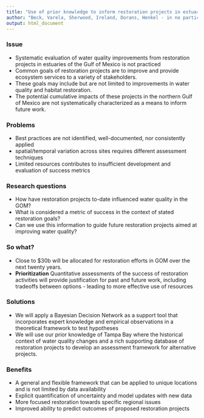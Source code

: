 ```yaml
---
title: "Use of prior knowledge to inform restoration projects in estuaries of GOM"
author: "Beck, Varela, Sherwood, Ireland, Dorans, Henkel - in no particular order"
output: html_document
---
```


### Issue

* Systematic evaluation of water quality improvements from restoration projects in estuaries of the Gulf of Mexico is not practiced
* Common goals of restoration projects are to improve and provide ecosystem services to a variety of stakeholders. 
* These goals may include but are not limited to improvements in water quality and habitat restoration.
* The potential cumulative impacts of these projects in the northern Gulf of Mexico are not systematically characterized as a means to inform future work. 

### Problems

* Best practices are not identified, well-documented, nor consistently applied
* spatial/temporal variation across sites requires different assessment techniques
* Limited resources contributes to insufficient development and evaluation of success metrics

### Research questions

* How have restoration projects to-date influenced water quality in the GOM?
* What is considered a metric of success in the context of stated restoration goals? 
* Can we use this information to guide future restoration projects aimed at improving water quality?

### So what?

* Close to $30b will be allocated for restoration efforts in GOM over the next twenty years.
* **Prioritization** Quantitative assessments of the success of restoration activities will provide justification for past and future work, including tradeoffs between options - leading to more effective use of resources

### Solutions

* We will apply a Bayesian Decision Network as a support tool that incorporates expert knowledge and empirical observations in a theoretical framework to test hypotheses
* We will use our prior knowledge of Tampa Bay where the historical context of water quality changes and a rich supporting database of restoration projects to develop an assessment framework for alternative projects. 

### Benefits

* A general and flexible framework that can be applied to unique locations and is not limited by data availability
* Explicit quantification of uncertainty and model updates with new data
* More focused restoration towards specific regional issues
* Improved ability to predict outcomes of proposed restoration projects

